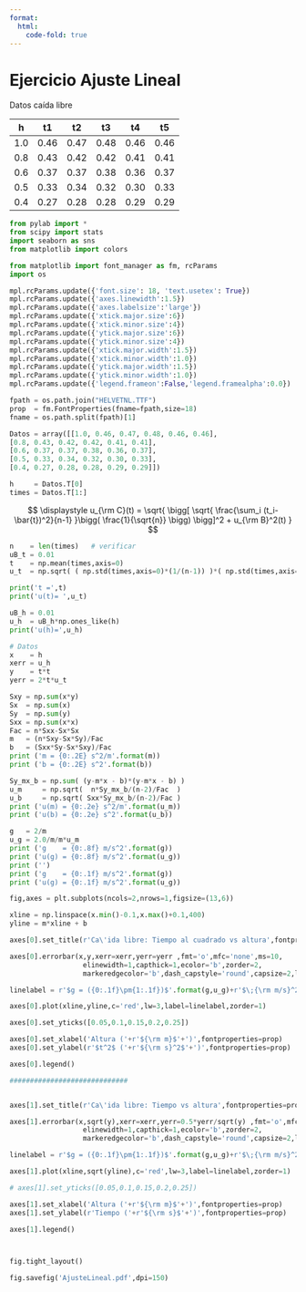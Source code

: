 ```yaml
---
format:
  html:
    code-fold: true
---
```


# Ejercicio Ajuste Lineal 

Datos caída libre


|h |t1|t2|t3|t4|t5|
| - | - |  - |    - |  - |   -|
|1.0| 0.46| 0.47 |0.48| 0.46| 0.46|
|0.8| 0.43| 0.42 |0.42| 0.41| 0.41|
|0.6| 0.37| 0.37 |0.38| 0.36| 0.37|
|0.5| 0.33| 0.34 |0.32| 0.30| 0.33|
|0.4| 0.27| 0.28 |0.28| 0.29| 0.29|

```python
from pylab import *
from scipy import stats
import seaborn as sns
from matplotlib import colors

from matplotlib import font_manager as fm, rcParams
import os

mpl.rcParams.update({'font.size': 18, 'text.usetex': True})
mpl.rcParams.update({'axes.linewidth':1.5})
mpl.rcParams.update({'axes.labelsize':'large'})
mpl.rcParams.update({'xtick.major.size':6})
mpl.rcParams.update({'xtick.minor.size':4})
mpl.rcParams.update({'ytick.major.size':6})
mpl.rcParams.update({'ytick.minor.size':4})
mpl.rcParams.update({'xtick.major.width':1.5})
mpl.rcParams.update({'xtick.minor.width':1.0})
mpl.rcParams.update({'ytick.major.width':1.5})
mpl.rcParams.update({'ytick.minor.width':1.0})
mpl.rcParams.update({'legend.frameon':False,'legend.framealpha':0.0})

fpath = os.path.join("HELVETNL.TTF")
prop  = fm.FontProperties(fname=fpath,size=18)
fname = os.path.split(fpath)[1]
```


```python
Datos = array([[1.0, 0.46, 0.47, 0.48, 0.46, 0.46],
[0.8, 0.43, 0.42, 0.42, 0.41, 0.41],
[0.6, 0.37, 0.37, 0.38, 0.36, 0.37],
[0.5, 0.33, 0.34, 0.32, 0.30, 0.33],
[0.4, 0.27, 0.28, 0.28, 0.29, 0.29]])

h     = Datos.T[0]
times = Datos.T[1:]
```


$$
\displaystyle u_{\rm C}(t) = \sqrt{ \bigg[ \sqrt{ \frac{\sum_i (t_i-\bar{t})^2}{n-1} }\bigg( \frac{1}{\sqrt{n}} \bigg) \bigg]^2 + u_{\rm B}^2(t) }
$$


```python
n    = len(times)   # verificar
uB_t = 0.01
t    = np.mean(times,axis=0)
u_t  = np.sqrt( ( np.std(times,axis=0)*(1/(n-1)) )*( np.std(times,axis=0)*(1/(n-1)) ) + uB_t*uB_t )

```

```python
print('t =',t)
print('u(t)= ',u_t)
```

```python
uB_h = 0.01 
u_h  = uB_h*np.ones_like(h)
print('u(h)=',u_h)
```



```python

# Datos
x    = h
xerr = u_h
y    = t*t
yerr = 2*t*u_t

Sxy = np.sum(x*y)
Sx  = np.sum(x)
Sy  = np.sum(y)
Sxx = np.sum(x*x)
Fac = n*Sxx-Sx*Sx
m   = (n*Sxy-Sx*Sy)/Fac
b   = (Sxx*Sy-Sx*Sxy)/Fac
print ('m = {0:.2E} s^2/m'.format(m))
print ('b = {0:.2E} s^2'.format(b))

```

```python
Sy_mx_b = np.sum( (y-m*x - b)*(y-m*x - b) )
u_m     = np.sqrt(  n*Sy_mx_b/(n-2)/Fac  )
u_b     = np.sqrt( Sxx*Sy_mx_b/(n-2)/Fac )
print ('u(m) = {0:.2e} s^2/m'.format(u_m))
print ('u(b) = {0:.2e} s^2'.format(u_b))
```

```python
g   = 2/m
u_g = 2.0/m/m*u_m 
print ('g    = {0:.8f} m/s^2'.format(g))
print ('u(g) = {0:.8f} m/s^2'.format(u_g))
print ('')
print ('g    = {0:.1f} m/s^2'.format(g))
print ('u(g) = {0:.1f} m/s^2'.format(u_g))
```

```python
fig,axes = plt.subplots(ncols=2,nrows=1,figsize=(13,6))

xline = np.linspace(x.min()-0.1,x.max()+0.1,400)
yline = m*xline + b

axes[0].set_title(r'Ca\'ida libre: Tiempo al cuadrado vs altura',fontproperties=prop)

axes[0].errorbar(x,y,xerr=xerr,yerr=yerr ,fmt='o',mfc='none',ms=10,
                  elinewidth=1,capthick=1,ecolor='b',zorder=2,
                  markeredgecolor='b',dash_capstyle='round',capsize=2,label=r'Datos')

linelabel = r'$g = ({0:.1f}\pm{1:.1f})$'.format(g,u_g)+r'$\;{\rm m/s}^2$'

axes[0].plot(xline,yline,c='red',lw=3,label=linelabel,zorder=1)

axes[0].set_yticks([0.05,0.1,0.15,0.2,0.25])

axes[0].set_xlabel('Altura ('+r'${\rm m}$'+')',fontproperties=prop)
axes[0].set_ylabel(r'$t^2$ ('+r'${\rm s}^2$'+')',fontproperties=prop)

axes[0].legend()

#############################


axes[1].set_title(r'Ca\'ida libre: Tiempo vs altura',fontproperties=prop)

axes[1].errorbar(x,sqrt(y),xerr=xerr,yerr=0.5*yerr/sqrt(y) ,fmt='o',mfc='none',ms=10,
                  elinewidth=1,capthick=1,ecolor='b',zorder=2,
                  markeredgecolor='b',dash_capstyle='round',capsize=2,label=r'Datos')

linelabel = r'$g = ({0:.1f}\pm{1:.1f})$'.format(g,u_g)+r'$\;{\rm m/s}^2$'

axes[1].plot(xline,sqrt(yline),c='red',lw=3,label=linelabel,zorder=1)

# axes[1].set_yticks([0.05,0.1,0.15,0.2,0.25])

axes[1].set_xlabel('Altura ('+r'${\rm m}$'+')',fontproperties=prop)
axes[1].set_ylabel(r'Tiempo ('+r'${\rm s}$'+')',fontproperties=prop)

axes[1].legend()



fig.tight_layout()

fig.savefig('AjusteLineal.pdf',dpi=150)

```